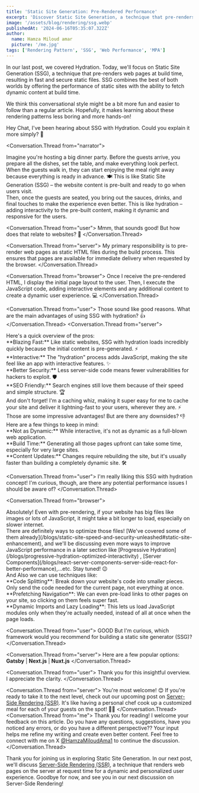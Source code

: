 ```yaml
---
title: 'Static Site Generation: Pre-Rendered Performance'
excerpt: 'Discover Static Site Generation, a technique that pre-renders pages at build time for optimal performance.'
image: '/assets/blog/rendering/ssg.webp'
publishedAt: '2024-06-16T05:35:07.322Z'
author:
  name: Hamza Miloud amar
  picture: '/me.jpg'
tags: ['Rendering Pattern', 'SSG', 'Web Performance', 'MPA']
---
```


In our last post, we covered Hydration. Today, we'll focus on Static Site Generation (SSG), a technique that pre-renders web pages at build time, resulting in fast and secure static files. SSG combines the best of both worlds by offering the performance of static sites with the ability to fetch dynamic content at build time.

We think this conversational style might be a bit more fun and easier to follow than a regular article. Hopefully, it makes learning about these rendering patterns less boring and more hands-on!

<Conversation>
  <Conversation.Thread from="user">Hey Chat, I've been hearing about SSG with Hydration. Could you explain it more simply? 🤔</Conversation.Thread>

<Conversation.Thread from="narrator">
  <div>
    Imagine you're hosting a big dinner party. Before the guests
    arrive, you prepare all the dishes, set the table, and make
    everything look perfect. When the guests walk in, they can start
    enjoying the meal right away because everything is ready in
    advance. 🍽️ This is like Static Site Generation (SSG) – the
    website content is pre-built and ready to go when users visit.
  </div>
  <div>
    Then, once the guests are seated, you bring out the sauces,
    drinks, and final touches to make the experience even better. This
    is like hydration – adding interactivity to the pre-built content,
    making it dynamic and responsive for the users.
  </div>
</Conversation.Thread>

<Conversation.Thread from="user">
  Mmm, that sounds good! But how does that relate to websites? 🤔
</Conversation.Thread>

<Conversation.Thread from="server">
  My primary responsibility is to pre-render web pages as static HTML
  files during the build process. This ensures that pages are
  available for immediate delivery when requested by the browser.
</Conversation.Thread>

<Conversation.Thread from="browser">
  Once I receive the pre-rendered HTML, I display the initial page
  layout to the user. Then, I execute the JavaScript code, adding
  interactive elements and any additional content to create a dynamic
  user experience. 💻
</Conversation.Thread>

<Conversation.Thread from="user">
  Those sound like good reasons. What are the main advantages of using
  SSG with hydration? 👍
</Conversation.Thread>
<Conversation.Thread from="server">
  <div>Here's a quick overview of the pros:</div>
  <div>
    **Blazing Fast:** Like static websites, SSG with hydration loads
    incredibly quickly because the initial content is pre-generated.
    ⚡
  </div>
  <div>
    **Interactive:** The "hydration" process adds JavaScript, making
    the site feel like an app with interactive features. ✨
  </div>
  <div>
    **Better Security:** Less server-side code means fewer
    vulnerabilities for hackers to exploit. 🛡️
  </div>
  <div>
    **SEO Friendly:** Search engines still love them because of their
    speed and simple structure. 🏆
  </div>
</Conversation.Thread>
<Conversation.Thread from="cdn">
  <div>
    And don't forget! I'm a caching whiz, making it super easy for me
    to cache your site and deliver it lightning-fast to your users,
    wherever they are. ⚡
  </div>
</Conversation.Thread>
<Conversation.Thread from="user">
  Those are some impressive advantages! But are there any downsides?
  👎
</Conversation.Thread>
<Conversation.Thread from="server">
  <div>Here are a few things to keep in mind: </div>
  <div>
    **Not as Dynamic:** While interactive, it's not as dynamic as a
    full-blown web application.
  </div>
  <div>
    **Build Time:** Generating all those pages upfront can take some
    time, especially for very large sites.
  </div>
  <div>
    **Content Updates:** Changes require rebuilding the site, but it's
    usually faster than building a completely dynamic site. 🛠️
  </div>
</Conversation.Thread>

<Conversation.Thread from="user">
  I'm really liking this SSG with hydration concept! I'm curious,
  though, are there any potential performance issues I should be aware
  of?
</Conversation.Thread>

<Conversation.Thread from="browser">
  <div>
    Absolutely! Even with pre-rendering, if your website has big files
    like images or lots of JavaScript, it might take a bit longer to
    load, especially on slower internet.
  </div>
</Conversation.Thread>
<Conversation.Thread from="browser">
  <div>
    There are definitely ways to optimize those files! [We've covered
    some of them
    already](/blogs/static-site-speed-and-security-unleashed#static-site-enhancement),
    and we'll be discussing even more ways to improve JavaScript
    performance in a later section like [Progressive
    Hydration](/blogs/progressive-hydration-optimized-interactivity) ,
    [Server
    Components](/blogs/react-server-components-server-side-react-for-better-performance),...etc.
    Stay tuned! 😉
  </div>
  <div>And Also we can use techniques like:</div>
  <div>
    **Code Splitting**: Break down your website's code into smaller
    pieces. Only send the code needed for the current page, not
    everything at once.
  </div>
  <div>
    **Prefetching Navigation**: We can even pre-load links to other
    pages on your site, so clicking on them feels super fast.
  </div>
  <div>
    **Dynamic Imports and Lazy Loading**: This lets us load JavaScript
    modules only when they're actually needed, instead of all at once
    when the page loads.
  </div>
</Conversation.Thread>

<Conversation.Thread from="user">
  GOOD But I'm curious, which framework would you recommend for
  building a static site generator (SSG)?
</Conversation.Thread>

<Conversation.Thread from="server">
  Here are a few popular options: **Gatsby** | **Next.js** |
  **Nuxt.js**
</Conversation.Thread>

<Conversation.Thread from="user">
  Thank you for this insightful overview. I appreciate the clarity.
</Conversation.Thread>

<Conversation.Thread from="server">
  You're most welcome! 😊 If you're ready to take it to the next level, check out our upcoming post on [Server-Side Rendering (SSR)](/blogs/server-side-rendering-dynamic-content-delivery). It's like having a personal chef cook up a customized meal for each of your guests on the spot! 🧑‍🍳
</Conversation.Thread>
<Conversation.Thread from="me">
  Thank you for reading! I welcome your feedback on this article. Do
  you have any questions, suggestions, have you noticed any errors,
  or do you have a different perspective?? Your input helps me refine
  my writing and create even better content. Feel free to connect with
  me on X [@HamzaMiloudAma1](https://x.com/HamzaMiloudAma1) to
  continue the discussion.
</Conversation.Thread>
</Conversation>

Thank you for joining us in exploring Static Site Generation. In our next
post, we'll discuss [Server-Side Rendering (SSR)](/blogs/server-side-rendering-dynamic-content-delivery),
a technique that renders web pages on the server at request time for a
dynamic and personalized user experience. Goodbye for now, and see you
in our next discussion on Server-Side Rendering!
